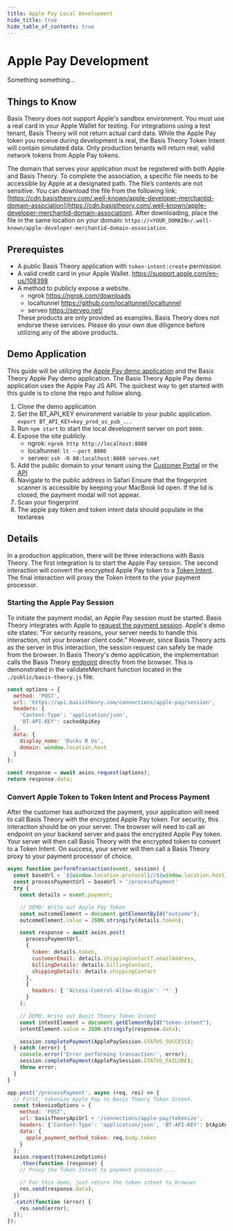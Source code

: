 ```yaml
---
title: Apple Pay Local Development
hide_title: true
hide_table_of_contents: true
---
```



# Apple Pay Development

Something something...

<GettingStartedSection/>

## Things to Know

Basis Theory does not support Apple's sandbox environment. You must use a real card in your Apple Wallet for testing.
For integrations using a test tenant, Basis Theory will not return actual card data.
While the Apple Pay token you receive during development is real, the Basis Theory Token Intent will contain simulated data.
Only production tenants will return real, valid network tokens from Apple Pay tokens.

The domain that serves your application must be registered with both Apple and Basis Theory. To complete the association, a specific file needs to be accessible by Apple at a designated path.
The file’s contents are not sensitive.
You can download the file from the following link: [https://cdn.basistheory.com/.well-known/apple-developer-merchantid-domain-association](https://cdn.basistheory.com/.well-known/apple-developer-merchantid-domain-association).
After downloading, place the file in the same location on your domain: `https://<YOUR_DOMAIN>/.well-known/apple-developer-merchantid-domain-association`.

## Prerequistes

- A public Basis Theory application with `token-intent:create` permission
- A valid credit card in your Apple Wallet. https://support.apple.com/en-us/108398
- A method to publicly expose a website.
    - ngrok https://ngrok.com/downloads
    - localtunnel https://github.com/localtunnel/localtunnel
    - serveo https://serveo.net/
    <Alert type={Alerts.WARNING}>
      These products are only provided as examples.
      Basis Theory does not endorse these services.
      Please do your own due diligence before utilizing any of the above products.
    </Alert>

## Demo Application

This guide will be utilizing the [Apple Pay demo application](https://applepaydemo.apple.com/apple-pay-js-api) and the Basis Theory Apple Pay demo application.
The Basis Theory Apple Pay demo application uses the Apple Pay JS API.
The quickest way to get started with this guide is to clone the repo and follow along.

1. Clone the demo application
1. Set the BT_API_KEY environment variable to your public application.
  `export BT_API_KEY=key_prod_us_pub_...`
1. Run `npm start` to start the local development server on port `8080`.
1. Expose the site publicly.
    - ngrok: `ngrok http http://localhost:8080`
    - localtunnel: `lt --port 8000`
    - serveo: `ssh -R 80:localhost:8080 serveo.net`
1. Add the public domain to your tenant using the [Customer Portal](https://portal.basistheory.com/settings?tab=connections) or the [API](/docs/api/connections/apple-pay#register-domain-address)
1. Navigate to the public address in Safari
    <Alert type={Alerts.INFO}>
      Ensure that the fingerprint scanner is accessible by keeping your MacBook lid open. If the lid is closed, the payment modal will not appear.
    </Alert>
1. Scan your fingerprint
1. The apple pay token and token intent data should populate in the textareas

## Details

In a production application, there will be three interactions with Basis Theory.
The first integration is to start the Apple Pay session.
The second interaction will convert the encrypted Apple Pay token to a [Token Intent](/docs/api/tokens/token-intents#token-intent-object).
The final interaction will proxy the Token Intent to the your payment processor.

### Starting the Apple Pay Session

To initiate the payment modal, an Apple Pay session must be started.
Basis Theory integrates with Apple to [request the payment session](https://developer.apple.com/documentation/apple_pay_on_the_web/apple_pay_js_api/requesting_an_apple_pay_payment_session).
Apple's demo site states: "For security reasons, your server needs to handle this interaction, not your browser client code."
However, since Basis Theory acts as the server in this interaction, the session request can safely be made from the browser.
In Basis Theory's demo application, the implementation calls the Basis Theory [endpoint](/docs/api/connections/apple-pay#create-session) directly from the browser.
This is demonstrated in the validateMerchant function located in the `./public/basis-theory.js` file.

```js title="./public/basis-theory.js"
const options = {
  method: 'POST',
  url: 'https://api.basistheory.com/connections/apple-pay/session',
  headers: {
    'Content-Type': 'application/json',
    'BT-API-KEY': cachedApiKey
  },
  data: {
    display_name: 'Ducks R Us',
    domain: window.location.host
  }
};

const response = await axios.request(options);
return response.data;
```

### Convert Apple Token to Token Intent and Process Payment

After the customer has authorized the payment, your application will need to call Basis Theory with the encrypted Apple Pay token.
For security, this interaction should be on your server.
The browser will need to call an endpoint on your backend server and pass the encrypted Apple Pay token.
Your server will then call Basis Theory with the encrypted token to convert to a Token Intent.
On success, your server will then call a Basis Theory proxy to your payment processor of choice.

```js title="Browser-side function in ./public/basis-theory.js"
async function performTransaction(event, session) {
  const baseUrl = `${window.location.protocol}//${window.location.host}`;
  const processPaymentUrl = baseUrl + '/processPayment'
  try {
    const details = event.payment;

    // DEMO: Write out Apple Pay Token
    const outcomeElement = document.getElementById("outcome");
    outcomeElement.value = JSON.stringify(details.token);

    const response = await axios.post(
      processPaymentUrl,
      {
        token: details.token,
        customerEmail: details.shippingContact?.emailAddress,
        billingDetails: details.billingContact,
        shippingDetails: details.shippingContact
      },
      {
        headers: { 'Access-Control-Allow-Origin': '*' }
      }
    );

    // DEMO: Write out Basit Theory Token Intent
    const intentElement = document.getElementById("token-intent");
    intentElement.value = JSON.stringify(response.data);

    session.completePayment(ApplePaySession.STATUS_SUCCESS);
  } catch (error) {
    console.error('Error performing transaction:', error);
    session.completePayment(ApplePaySession.STATUS_FAILURE);
    throw error;
  }
}
```
```js title="Server-side function in ./server.js"
app.post('/processPayment', async (req, res) => {
  // First, tokenize Apple Pay to Basis Theory Token Intent.
  const tokenizeOptions = {
    method: 'POST',
    url: basisTheoryApiUrl + '/connections/apple-pay/tokenize',
    headers: {'Content-Type': 'application/json', 'BT-API-KEY': btApiKey},
    data: {
      apple_payment_method_token: req.body.token
    }
  };
  axios.request(tokenizeOptions)
    .then(function (response) {
    // Proxy the Token Intent to payment processor....

    // For this demo, just return the token intent to browser
    res.send(response.data);
  })
  .catch(function (error) {
    res.send(error);
  });
});
```
